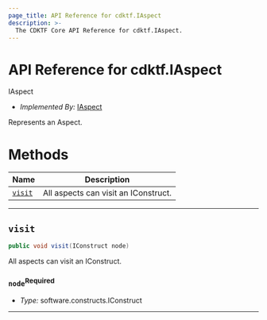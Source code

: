 ```yaml
---
page_title: API Reference for cdktf.IAspect
description: >-
  The CDKTF Core API Reference for cdktf.IAspect.
---
```


<!-- This file is generated through yarn generate-docs -->

# API Reference for cdktf.IAspect

   IAspect <a name="IAspect" id="cdktf.IAspect"></a>
  
  - *Implemented By:* <a href="#cdktf.IAspect">IAspect</a>
  
  Represents an Aspect.
  
  # Methods <a name="Methods" id="Methods"></a>
  
  | **Name** | **Description** |
  | --- | --- |
  | <code><a href="#cdktf.IAspect.visit">visit</a></code> | All aspects can visit an IConstruct. |
  
  ---
  
  ## `visit` <a name="visit" id="cdktf.IAspect.visit"></a>
  
  ```java
  public void visit(IConstruct node)
  ```
  
  All aspects can visit an IConstruct.
  
  ### `node`<sup>Required</sup> <a name="node" id="cdktf.IAspect.visit.parameter.node"></a>
  
  - *Type:* software.constructs.IConstruct
  
  ---
  
  

